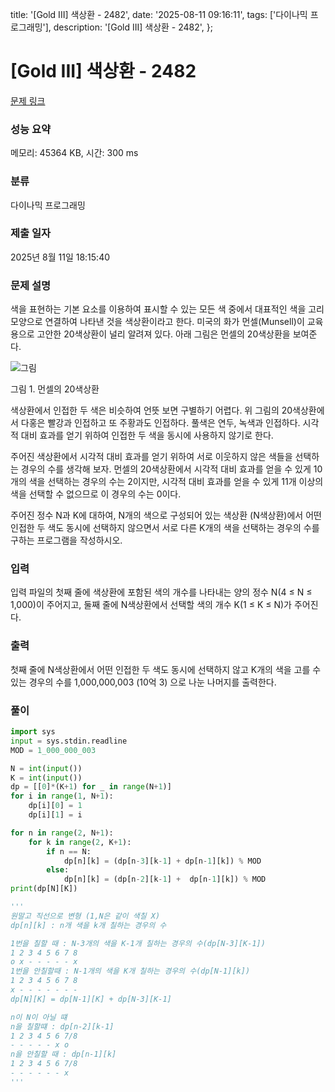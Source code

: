   title: '[Gold III] 색상환 - 2482',
  date: '2025-08-11 09:16:11',
  tags: ['다이나믹 프로그래밍'],
  description: '[Gold III] 색상환 - 2482',
};

# [Gold III] 색상환 - 2482 

[문제 링크](https://www.acmicpc.net/problem/2482) 

### 성능 요약

메모리: 45364 KB, 시간: 300 ms

### 분류

다이나믹 프로그래밍

### 제출 일자

2025년 8월 11일 18:15:40

### 문제 설명

색을 표현하는 기본 요소를 이용하여 표시할 수 있는 모든 색 중에서 대표적인 색을 고리 모양으로 연결하여 나타낸 것을 색상환이라고 한다. 미국의 화가 먼셀(Munsell)이 교육용으로 고안한 20색상환이 널리 알려져 있다. 아래 그림은 먼셀의 20색상환을 보여준다.

![그림](https://upload.acmicpc.net/069ffaec-e512-4352-bbc4-5ed9a20851ee/-/preview/)

그림 1. 먼셀의 20색상환

색상환에서 인접한 두 색은 비슷하여 언뜻 보면 구별하기 어렵다. 위 그림의 20색상환에서 다홍은 빨강과 인접하고 또 주황과도 인접하다. 풀색은 연두, 녹색과 인접하다. 시각적 대비 효과를 얻기 위하여 인접한 두 색을 동시에 사용하지 않기로 한다.

주어진 색상환에서 시각적 대비 효과를 얻기 위하여 서로 이웃하지 않은 색들을 선택하는 경우의 수를 생각해 보자.  먼셀의 20색상환에서 시각적 대비 효과를 얻을 수 있게 10개의 색을 선택하는 경우의 수는 2이지만, 시각적 대비 효과를 얻을 수 있게 11개 이상의 색을 선택할 수 없으므로 이 경우의 수는 0이다.

주어진 정수 N과 K에 대하여, N개의 색으로 구성되어 있는 색상환 (N색상환)에서 어떤 인접한 두 색도 동시에 선택하지 않으면서 서로 다른 K개의 색을 선택하는 경우의 수를 구하는 프로그램을 작성하시오.

### 입력 

 입력 파일의 첫째 줄에 색상환에 포함된 색의 개수를 나타내는 양의 정수 N(4 ≤ N ≤ 1,000)이 주어지고, 둘째 줄에 N색상환에서 선택할 색의 개수 K(1 ≤ K ≤ N)가 주어진다. 

### 출력 

 첫째 줄에 N색상환에서 어떤 인접한 두 색도 동시에 선택하지 않고 K개의 색을 고를 수 있는 경우의 수를 1,000,000,003 (10억 3) 으로 나눈 나머지를 출력한다.

### 풀이
```python
import sys
input = sys.stdin.readline
MOD = 1_000_000_003

N = int(input())
K = int(input())
dp = [[0]*(K+1) for _ in range(N+1)]
for i in range(1, N+1):
    dp[i][0] = 1
    dp[i][1] = i

for n in range(2, N+1):
    for k in range(2, K+1):
        if n == N:
            dp[n][k] = (dp[n-3][k-1] + dp[n-1][k]) % MOD
        else:
            dp[n][k] = (dp[n-2][k-1] +  dp[n-1][k]) % MOD
print(dp[N][K])

'''
원말고 직선으로 변형 (1,N은 같이 색칠 X)
dp[n][k] : n개 색을 k개 칠하는 경우의 수

1번을 칠할 때 : N-3개의 색을 K-1개 칠하는 경우의 수(dp[N-3][K-1])
1 2 3 4 5 6 7 8
o x - - - - - x
1번을 안칠할때 : N-1개의 색을 K개 칠하는 경우의 수(dp[N-1][k])
1 2 3 4 5 6 7 8
x - - - - - - -
dp[N][K] = dp[N-1][K] + dp[N-3][K-1]

n이 N이 아닐 떄
n을 칠할떄 : dp[n-2][k-1]
1 2 3 4 5 6 7/8
- - - - - x o
n을 안칠할 때 : dp[n-1][k]
1 2 3 4 5 6 7/8
- - - - - - x
'''
```